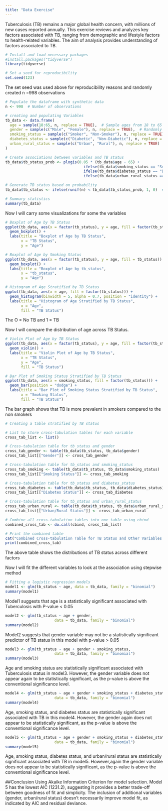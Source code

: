 ```yaml
---
title: "Data Exercise"
---
```

Tuberculosis (TB) remains a major global health concern, with millions of new cases reported annually. This exercise reviews and analyzes key factors associated with TB, ranging from demographic and lifestyle factors to health-related variables. The aim of analysis provides  understanding of factors associated to TB.
```r
# Install and load necessary packages
#install.packages("tidyverse")
library(tidyverse)

# Set a seed for reproducibility
set.seed(123)
```
The set seed was used above for reproducibility reasons and randomly created n =998 observations

```r
# Populate the dataframe with synthetic data
n <- 998  # Number of observations

# creating and populating Variables
tb_data <- data.frame(
  age = sample(18:65, n, replace = TRUE),  # Sample ages from 18 to 65
  gender = sample(c("Male", "Female"), n, replace = TRUE),  # Randomly assign gender
  smoking_status = sample(c("Smoker", "Non-Smoker"), n, replace = TRUE),  # Randomly assign smoking status
  diabetes_status = sample(c("Diabetic", "Non-Diabetic"), n, replace = TRUE),  # Randomly assign diabetes status
  urban_rural_status = sample(c("Urban", "Rural"), n, replace = TRUE)  # Randomly assign urban/rural status
)

# Create associations between variables and TB status
tb_data$tb_status_prob <- plogis(0.05 * (tb_data$age - 65) +
                                   ifelse(tb_data$smoking_status == "Smoker", 1, 0) +
                                   ifelse(tb_data$diabetes_status == "Diabetic", 1, 0) +
                                   ifelse(tb_data$urban_rural_status == "Urban", 0.5, 0))  # Calculate the probability of having TB

# Generate TB status based on probability
tb_data$tb_status <- ifelse(runif(n) < tb_data$tb_status_prob, 1, 0)  # Assign 1 for TB case, 0 for not TB case

# Summary statistics
summary(tb_data)

```
Now I will carry some visualizations for some the variables 
```r
# Boxplot of Age by TB Status
ggplot(tb_data, aes(x = factor(tb_status), y = age, fill = factor(tb_status))) +
  geom_boxplot() +
  labs(title = "Boxplot of Age by TB Status",
       x = "TB Status",
       y = "Age")

```

```r
# Boxplot of Age by Smoking Status
ggplot(tb_data, aes(x = factor(tb_status), y = age, fill = tb_status)) +
  geom_boxplot() +
  labs(title = "Boxplot of Age by tb_status",
       x = "tb_status",
       y = "Age")
```

```r
# Histogram of Age Stratified by TB Status
ggplot(tb_data, aes(x = age, fill = factor(tb_status))) +
  geom_histogram(binwidth = 5, alpha = 0.7, position = "identity") +
  labs(title = "Histogram of Age Stratified by TB Status",
       x = "Age",
       fill = "TB Status")
```
The O = No TB and 1 = TB

Now I will compare  the distribution of age across TB Status.
```r
# Violin Plot of Age by TB Status
ggplot(tb_data, aes(x = factor(tb_status), y = age, fill = factor(tb_status))) +
  geom_violin() +
  labs(title = "Violin Plot of Age by TB Status",
       x = "TB Status",
       y = "Age",
       fill = "TB Status")
```

```r
# Bar Plot of Smoking Status Stratified by TB Status
ggplot(tb_data, aes(x = smoking_status, fill = factor(tb_status))) +
  geom_bar(position = "dodge") +
  labs(title = "Bar Plot of Smoking Status Stratified by TB Status",
       x = "Smoking Status",
       fill = "TB Status")
```
The bar graph shows that TB is more prevalent in smokers compared to the non smokers
```r
# Creating a table stratified by TB status

# List to store cross-tabulation tables for each variable
cross_tab_list <- list()

# Cross-tabulation table for tb_status and gender
cross_tab_gender <- table(tb_data$tb_status, tb_data$gender)
cross_tab_list[["Gender"]] <- cross_tab_gender

# Cross-tabulation table for tb_status and smoking_status
cross_tab_smoking <- table(tb_data$tb_status, tb_data$smoking_status)
cross_tab_list[["Smoking Status"]] <- cross_tab_smoking

# Cross-tabulation table for tb_status and diabetes_status
cross_tab_diabetes <- table(tb_data$tb_status, tb_data$diabetes_status)
cross_tab_list[["Diabetes Status"]] <- cross_tab_diabetes

# Cross-tabulation table for tb_status and urban_rural_status
cross_tab_urban_rural <- table(tb_data$tb_status, tb_data$urban_rural_status)
cross_tab_list[["Urban/Rural Status"]] <- cross_tab_urban_rural

# Combine all cross-tabulation tables into one table using cbind
combined_cross_tab <- do.call(cbind, cross_tab_list)

# Print the combined table
cat("Combined Cross-tabulation Table for TB Status and Other Variables:\n")
print(combined_cross_tab)
```
The above table shows the distributions of TB status across different factors 

Now I will fit the different variables to look at the association using stepwise method 
```r
# Fitting a logistic regression models 
model1 <- glm(tb_status ~ age, data = tb_data, family = "binomial")
summary(model1)
```
Model1 suggests that age is a statistically significant associated with Tuberculosis with P-value < 0.05

```r
model2 <- glm(tb_status ~ age + gender,
                      data = tb_data, family = "binomial")
summary(model2)
```
Model2 suggests that gender variable may not be a statistically significant predictor of TB status in this model with p-value > 0.05

```r
model3 <- glm(tb_status ~ age + gender + smoking_status,
                      data = tb_data, family = "binomial")
summary(model3)
```
Age and smoking status are statistically significant associated with Tuberculosis status in model3. However, the gender variable does not appear again to be statistically significant, as the p-value is above the conventional significance level.

```r
model4 <- glm(tb_status ~ age + gender + smoking_status + diabetes_status ,
                      data = tb_data, family = "binomial")
summary(model4)
```
Age, smoking status, and diabetes status are statistically significant associated with TB in this model4. However, the gender again does not appear to be statistically significant, as the p-value is above the conventional significance level. 
```r
model5 <- glm(tb_status ~ age + gender + smoking_status + diabetes_status + urban_rural_status,
                      data = tb_data, family = "binomial")
summary(model5)
```
Age, smoking status, diabetes status, and urban/rural status are statistically significant associated with TB in model5. However,again the gender variable does not appear to be statistically significant, as the p-value is above the conventional significance level.

##Conclusion
Using Akaike Information Criterion for model selection. Model 5 has the lowest AIC (1231.2), suggesting it provides a better trade-off between goodness of fit and simplicity. The inclusion of additional variables (gender, urban/rural status) doesn't necessarily improve model fit, as indicated by AIC and residual deviance.
